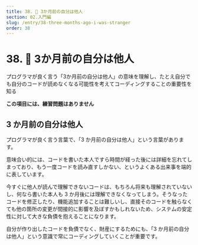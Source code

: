 ```yaml
---
title: 38. 🤔 3か月前の自分は他人
section: 02.入門編
slug: /entry/38-three-months-ago-i-was-stranger
order: 38
---
```


# 38. 🤔 3か月前の自分は他人

<p className="goal">プログラマが良く言う「3か月前の自分は他人」の意味を理解し、たとえ自分でも自分のコードが読めなくなる可能性を考えてコーディングすることの重要性を知る</p>

**この項目には、練習問題はありません**

## 3 か月前の自分は他人

プログラマが良く言う言葉で、「3 か月前の自分は他人」という言葉があります。

意味合い的には、コードを書いた本人ですら時間が経った後には詳細を忘れてしまっており、もう一度コードを読み直すしかない、というよくある出来事を端的に表しています。

今すぐに他人が読んで理解できないコードは、もちろん将来も理解されていないし、何なら書いた本人も 3 か月後には理解できなくなってしまう。そうなったコードを修正したり、機能追加することは難しいし、直接そのコードを触らなくても他の箇所の変更が間接的に影響を及ぼすかもしれないため、システムの安定性に対して大きな負債を抱えることになります。

自分が作り出したコードを負債でなく、財産にするためにも、「3 か月前の自分は他人」という意識で常にコーディングしていくことが重要です。
